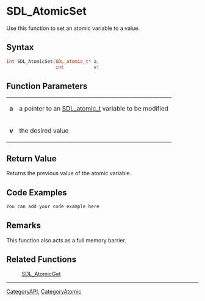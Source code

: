 
= SDL_AtomicSet =
Use this function to set an atomic variable to a value.


== Syntax ==
<syntaxhighlight lang='c++'>
int SDL_AtomicSet(SDL_atomic_t* a,
                  int           v)
</syntaxhighlight>

== Function Parameters ==
{|
|'''a'''
|a pointer to an [[SDL_atomic_t]] variable to be modified
|-
|'''v'''
|the desired value
|}

== Return Value ==
Returns the previous value of the atomic variable.

== Code Examples ==
<syntaxhighlight lang='c++'>
You can add your code example here
</syntaxhighlight>

== Remarks ==
This function also acts as a full memory barrier.

== Related Functions ==
:[[SDL_AtomicGet]]

----
[[CategoryAPI]], [[CategoryAtomic]]
